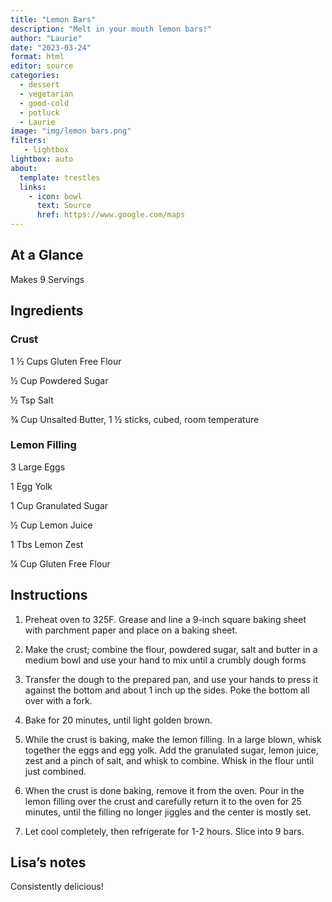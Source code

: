 ```yaml
---
title: "Lemon Bars"
description: "Melt in your mouth lemon bars!"
author: "Laurie"
date: "2023-03-24"
format: html
editor: source
categories:
  - dessert
  - vegetarian
  - good-cold
  - potluck
  - Laurie
image: "img/lemon bars.png"
filters:
   - lightbox
lightbox: auto
about:
  template: trestles
  links:
    - icon: bowl
      text: Source
      href: https://www.google.com/maps
---
```


## At a Glance

Makes 9 Servings

## Ingredients

### Crust

1 ½ Cups Gluten Free Flour

½ Cup Powdered Sugar	

½ Tsp Salt

¾ Cup Unsalted Butter, 1 ½ sticks, cubed, room temperature


### Lemon Filling

3 Large Eggs

1 Egg Yolk

1 Cup Granulated Sugar

½ Cup Lemon Juice

1 Tbs Lemon Zest

¼ Cup Gluten Free Flour

## Instructions

1.  Preheat oven to 325F.  Grease and line a 9-inch square baking sheet with parchment paper and place on a baking sheet.

2. Make the crust; combine the flour, powdered sugar, salt and butter in a medium bowl and use your hand to mix until a crumbly dough forms

3. Transfer the dough to the prepared pan, and use your hands to press it against the bottom and about 1 inch up the sides.  Poke the bottom all over with a fork.

4. Bake for 20 minutes, until light golden brown.

5. While the crust is baking, make the lemon filling.  In a large blown, whisk together the eggs and egg yolk.  Add the granulated sugar, lemon juice, zest and a pinch of salt, and whisk to combine.  Whisk in the flour until just combined.  

6. When the crust is done baking, remove it from the oven.  Pour in the lemon filling over the crust and carefully return it to the oven for 25 minutes, until the filling no longer jiggles and the center is mostly set.  

7. Let cool completely, then refrigerate for 1-2 hours.   Slice into 9 bars.

## Lisa's notes

Consistently delicious!
